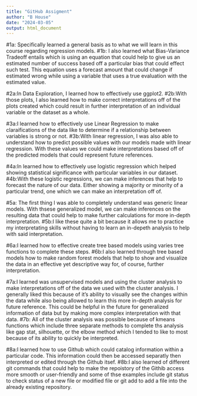 ---
title: "GitHub Assigment"
author: "B House"
date: "2024-03-05"
output: html_document
---

#1a: Specifically learned a general basis as to what we will learn in this course regarding regression models. #1b: I also learned what Bias-Variance Tradeoff entails which is using an equation that could help to give us an estimated number of success based off a particular bias that could effect such test. This equation uses a forecast amount that could change if estimated wrong while using a variable that uses a true evaluation with the estimated value.

#2a:In Data Exploration, I learned how to effectively use ggplot2.
#2b:With those plots, I also learned how to make correct interpretations off of the plots created which could result in further interpretation of an individual variable or the dataset as a whole.

#3a:I learned how to effectively use Linear Regression to make claraifications of the data like to determine if a relationship between variables is strong or not. 
#3b:With linear regression, I was also able to understand how to predict possible values with our models made with linear regression. With these values we could make interpretations based off of the predicted models that could represent future references.

#4a:In learned how to effectively use logistic regression which helped showing statistical significance with particular variables in our dataset.
#4b:With these logistic regressions, we can make inferences that help to forecast the nature of our data. Either showing a majority or minority of a particular trend, one which we can make an interpretation off of.

#5a: The first thing I was able to completely understand was generic linear models. With thsese generalized model, we can make inferences on the resulting data that could help to make further calculations for more in-depth interpretation.
#5b:I like these quite a bit because it allows me to practice my interpretating skills without having to learn an in-depeth analysis to help with said interpretation.

#6a:I learned how to effective create tree based models using varies tree functions to complete these steps.
#6b:I also learned through tree based models how to make random forest models that help to show and visualize the data in an effective yet descriptive way for, of course, further interpretation.

#7a:I learned was unsupervised models and using the cluster analysis to make interpretations off of the data we used with the cluster analysis. I generally liked this because of it's ability to visually see the changes within the data while also being allowed to learn this more in-depth analysis for future reference. This could be helpful in the future for generalized information of data but by making more complex interpretation with that data.
#7b: All of the cluster analysis was possible because of kmeans functions which include three separate methods to complete ths analysis like gap stat, silhouette, or the elbow method which I tended to like to most because of its ability to quickly be interpreted.

#8a:I learned how to use Github which could catalog information within a particular code. This information could then be accessed separatly then interpreted or edited through the Github itsef.
#8b:I also learned of different git commands that could help to make the repoistory of the Githib access more smooth or user-friendly and some of thse examples include git status to check status of a new file or modified file or git add to add a file into the already existing repository. 
